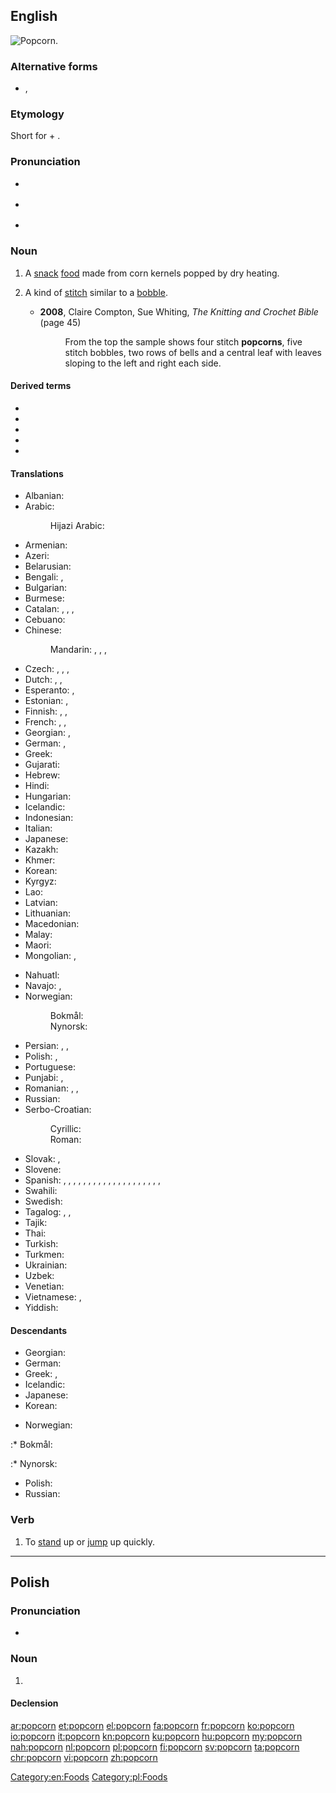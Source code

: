 {{also|Popcorn}}
==English==
[[Image:Popcorn04.jpg|thumb|right|Popcorn.]]
{{wikipedia}}

===Alternative forms===
* {{l|en|pop-corn}}, {{l|en|popped corn}}

===Etymology===
Short for {{m|en|popped}} + {{m|en|corn}}.

===Pronunciation===
* {{a|UK}} {{IPA|/ˈpɒp.kɔː(ɹ)n/|lang=en}}
* {{a|US}} {{IPA|/ˈpɑp.kɔɹn/|lang=en}}
* {{a|Boston|New England}} {{IPA|/ˈpʌp.kɔɹn/|[ˈpʌp.kɒːn]|[ˈpʌp.kɔɹn]|lang=en}}

===Noun===
{{en-noun|~}}

# {{lb|en|chiefly|uncountable}} A [[snack]] [[food]] made from corn kernels popped by dry heating.
# {{lb|en|knitting}} A kind of [[stitch]] similar to a [[bobble]].
#* '''2008''', Claire Compton, ‎Sue Whiting, ''The Knitting and Crochet Bible'' (page 45)
#*: From the top the sample shows four stitch '''popcorns''', five stitch bobbles, two rows of bells and a central leaf with leaves sloping to the left and right each side.

====Derived terms====
* {{l|en|popcorn ceiling}}
* {{l|en|popcorn chicken}}
* {{l|en|popcorn lung}}
* {{l|en|popcorn movie}}
* {{l|en|popcorn shrimp}}

====Translations====
{{trans-top|a snack food made from corn kernels popped by dry heating}}
* Albanian: {{t|sq|kokoshka}}
* Arabic: {{t|ar|فِشَار|m}}
*: Hijazi Arabic: {{t|acw|فِشار|m|tr=fišār}}
* Armenian: {{t|hy|ադի-բուդի}}
* Azeri: {{t|az|popkorn}}
* Belarusian: {{t|be|папко́рн|m|sc=Cyrl}}
* Bengali: {{t|bn|পপকর্ন|tr=pôpkôrn|sc=Beng}}, {{t|bn|ভুট্টার খই|tr=bhuţţar khô'i|sc=Beng}}
* Bulgarian: {{t+|bg|пуканки|f-p|sc=Cyrl}}
* Burmese: {{t|my|ပြောင်းဖူးပေါက်ပေါက်|sc=Mymr}}
* Catalan: {{t+|ca|crispeta|f}}, {{t+|ca|rosa|f}}, {{t|ca|roseta|f}}, {{t+|ca|gallet|m}}
* Cebuano: {{t|ceb|papkorn}}
* Chinese:
*: Mandarin: {{t+|cmn|玉米花|tr=yùmǐhuā|sc=Hani}}, {{t+|cmn|爆米花|tr=bàomǐhuā|sc=Hani}}, {{t+|cmn|爆穀|sc=Hani}}, {{t|cmn|爆谷|tr=bàogǔ|sc=Hani}}
* Czech: {{t|cs|popcorn|m}}, {{t|cs|popkorn|m}}, {{t|cs|pražená kukuřice|f}}, {{t|cs|kukuřičné pukance|f-p}}
* Dutch: {{t|nl|gepofte maïs|m}}, {{t|nl|pof-maïs|m}}, {{t+|nl|popcorn|m}}
* Esperanto: {{t+|eo|krevmaizo}}, {{t|eo|pufmaizo}}
* Estonian: {{t|et|popkorn}}, {{t|et|plaksumais}}
* Finnish: {{t+|fi|popcorn}}, {{t+|fi|paukkumaissi}}, {{t|fi|paahtomaissi}}
* French: {{t+|fr|popcorn|m}}, {{t|fr|maïs soufflé|m}}, {{t+|fr|maïs éclaté|m}} {{qualifier|Canadian French}}
* Georgian: {{t|ka|პოპკორნი|sc=Geor}}, {{t|ka|ბატი-ბუტი|sc=Geor}}
* German: {{t+|de|Popcorn|n}}, {{t|de|Puffmais|m}}
* Greek: {{t|el|ποπ κορν|n}}
* Gujarati: {{t|gu|મકાઈની ધાણી|sc=Gujr}}
* Hebrew: {{t+|he|פּוֹפְּקוֹרְן|m|tr=popkorn|sc=Hebr}}
* Hindi: {{t|hi|पॉपकॉर्न}}
* Hungarian: {{t+|hu|pattogatott kukorica}}
* Icelandic: {{t|is|poppkorn|n}}
* Indonesian: {{t|id|berondong jagung}}
* Italian: {{t+|it|popcorn|m-p}}
* Japanese: {{t|ja|ポップコーン|tr=poppukōn}}
* Kazakh: {{t|kk|попкорн|sc=Cyrl}}
* Khmer: {{t|km|ពោតលីង|sc=Khmr}}
* Korean: {{t|ko|팝콘|sc=Hang}}
* Kyrgyz: {{t|ky|попкорн|sc=Cyrl}}
* Lao: {{t|lo|ຕອກແຕກ|sc=Laoo}}
* Latvian: {{t|lv|popkorns|m}}
* Lithuanian: {{t|lt|popkornas|m}}
* Macedonian: {{t|mk|пуканки|f-p|sc=Cyrl}}
* Malay: {{t|ms|bertih jagung}}
* Maori: {{t|mi|kānga pāhūhū}}
* Mongolian: {{t|mn|эрдэнэ шиш|sc=Cyrl}}, {{t|mn|дэмий яриа|sc=Cyrl}}
{{trans-mid}}
* Nahuatl: {{t|nah|momochitl}}
* Navajo: {{t|nv|naadą́ą́ʼ dilchxoshí}}, {{t|nv|diltáłii}}
* Norwegian:
*: Bokmål: {{t|nb|popkorn|m|n}}
*: Nynorsk: {{t|nn|popkorn|n}}
* Persian: {{t|fa|پف فیل|tr=pofefil}}, {{t+|fa|چس فیل|tr=ĉosefil}}, {{t|fa|پاپکرن|tr=pâpkorn|sc=fa-Arab}}
* Polish: {{t+|pl|popcorn|m}}, {{t|pl|prażona kukurydza|f}}
* Portuguese: {{t+|pt|pipoca|f}}
* Punjabi: {{t|pa|ਪੋਪਕੋਰਨ|m|tr=popkorn|sc=Guru}}, {{t|pa|ਭੁੱਟਾ|m|tr=phutta|sc=Guru}}
* Romanian: {{t|ro|floricelele de porumb}}, {{t|ro|cocoșei}}, {{t|ro|pop-corn}}
* Russian: {{t+|ru|попко́рн|m}}
* Serbo-Croatian:
*: Cyrillic: {{t|sh|кокице|f-p}}
*: Roman: {{t+|sh|kokice|f-p}}
* Slovak: {{t|sk|pražená kukurica|f}}, {{t|sk|popkorn|m}}
* Slovene: {{t|sl|pokovka|f}}
* Spanish: {{t|es|[[palomita]]s de [[maíz]]|f}} {{qualifier|especially Costa Rica|Dominican Republic|Honduras|Mexico|Nicaragua|Spain}}, {{t|es|[[cabrita]]s|f}} {{qualifier|Chile}}, {{t+|es|cancha|f}} {{qualifier|Peru - also canchita}}, {{t|es|canguil|m}} {{qualifier|Ecuador}}, {{t|es|[[cotufa]]s|f}} {{qualifier|Spain’s Canary Islands|Venezuela}}, {{t|es|[[crispeta]]s|f}} {{qualifier|Colombia|Northern Central Mexico}}, {{t|es|[[esquite]]s|m}} {{qualifier|Northwestern Mexico}}, {{t|es|[[gallito]]s|m}} {{qualifier|Northwestern Venezuela}}, {{t|es|maíz pira|f}} {{qualifier|Colombia}}, {{t+|es|millo|m}} {{qualifier|Panama}}, {{t|es|pipoca|f}} {{qualifier|Bolivia}}, {{t+|es|pochoclo|m}} {{qualifier|Argentina}}, {{t+|es|pop|m}} {{qualifier|Uruguay}}, {{t|es|popcorn|m}} {{qualifier|Panama|Puerto Rico}}, {{t+|es|poporopo|m}} {{qualifier|Guatemala}}, {{t+|es|pororó|m}} {{qualifier|Eastern Bolivia|Northern and Western Argentina|Paraguay|Uruguay}}, {{t|es|pururú|m}} {{qualifier|Northern Central Argentina}}, {{t|es|[[rosca]]s|f}} {{qualifier|Spain’s Canary Islands}}, {{t|es|[[roseta]]s de [[maíz]]|f}} {{qualifier|El Salvador|Puerto Rico|Southern Spain}}, {{t|es|[[rosita]]s de [[maíz]]|f}} {{qualifier|Cuba}}, {{t|es|[[tostón|tostones]]|m}} {{qualifier|Southeastern Spain}}
* Swahili: {{t|sw|bisi}}
* Swedish: {{t+|sv|popcorn|n}}
* Tagalog: {{t|tl|busang mais}}, {{t|tl|binusang mais}}, {{t|tl|papkorn}}
* Tajik: {{t|tg|попкорн|sc=Cyrl}}
* Thai: {{t|th|ป๊อปคอร์น|tr=bpóp-kon|sc=Thai}}
* Turkish: {{t|tr|patlamış mısır}}
* Turkmen: {{t|tk|popkorn}}
* Ukrainian: {{t|uk|попко́рн|m|sc=Cyrl}}
* Uzbek: {{t|uz|popkorn}}
* Venetian: {{t+|vec|móneghe}}
* Vietnamese: {{t|vi|bắp rang}}, {{t|vi|bỏng ngô}}
* Yiddish: {{t|yi|פּאַפּקאָרן|sc=Hebr}}
{{trans-bottom}}

====Descendants====
{{des-top}}
* Georgian: {{l|ka|პოპკორნი}}
* German: {{l|de|Popcorn}}
* Greek: {{l|el|ποπ κορν}}, {{l|el|ποπκόρν}}
* Icelandic: {{l|is|poppkorn}}
* Japanese: {{l|ja|ポップコーン|tr=poppukōn}}
* Korean: {{l|ko|팝콘}}
{{des-mid}}
* Norwegian:
:* Bokmål: {{l|nb|popkorn}}
:* Nynorsk: {{l|nn|popkorn}}
* Polish: {{l|pl|popcorn}}
* Russian: {{l|ru|попко́рн}}
{{des-bottom}}

===Verb===
{{en-verb}}

# To [[stand]] up or [[jump]] up quickly.

[[Category:en:Foods]]

----

==Polish==

===Pronunciation===
* {{pl-IPA|/popkorn/}}

===Noun===
{{pl-noun|m-in}}

# {{l|en|popcorn}}

====Declension====
{{pl-decl-noun-sing
|popcorn
|popcornu
|popcornowi
|popcorn
|popcornem
|popcornie
|popcornie
}}

[[Category:pl:Foods]]

[[ar:popcorn]]
[[et:popcorn]]
[[el:popcorn]]
[[fa:popcorn]]
[[fr:popcorn]]
[[ko:popcorn]]
[[io:popcorn]]
[[it:popcorn]]
[[kn:popcorn]]
[[ku:popcorn]]
[[hu:popcorn]]
[[my:popcorn]]
[[nah:popcorn]]
[[nl:popcorn]]
[[pl:popcorn]]
[[fi:popcorn]]
[[sv:popcorn]]
[[ta:popcorn]]
[[chr:popcorn]]
[[vi:popcorn]]
[[zh:popcorn]]